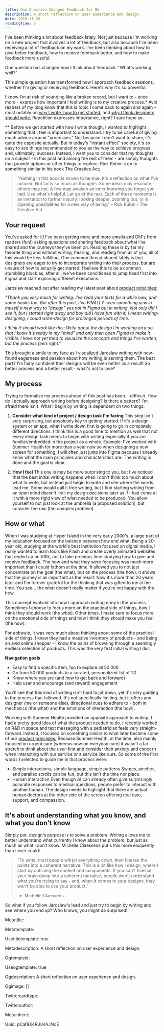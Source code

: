 ```yaml
---
title: One Question Changed Feedback for Me
description: A short reflection on user experience and design.
date: 2023-11-20
readingTime: 5
---
```


I've been thinking a lot about feedback lately. Not just because I'm working on a new project that involves a lot of feedback, but also because I've been receiving a lot of feedback on my work. I've been thinking about how to give better feedback, how to receive feedback better, and how to make feedback more useful.

One question has changed how I think about feedback: "What's working well?"

This simple question has transformed how I approach feedback sessions, whether I'm giving or receiving feedback. Here's why it's so powerful:

I know I'm at risk of sounding like a broken record, but I want to - once more - express how important I feel writing is to my creative process.* Avid readers of my blog know that this is topic I come back to again and again - most notably on <a href="https://www.antonsten.com/justwrite">why I write, how to get started</a>, and <a href="https://www.antonsten.com/designers-write">why I think designers should write.</a> Repetition expresses importance, right? I sure hope so.

** Before we get started with how I write though, I wanted to highlight something that I feel is important to understand. I try to be careful of giving much advice around "processes." Not because I don't want to share, it's quite the opposite actually. But in today's "instant effect" society, it's so easy to see things recommended to you as the way to achieve progress and, ultimately, success. Instead, I want you to consider that my thoughts on a subject - in this post and among the rest of them - are simply thoughts that provide options or other things to explore. Rick Rubin is on to something similar in his book The Creative Act;

>"Nothing in this book is known to be true. It's a reflection on what I've noticed. Not facts so much as thoughts. Some ideas may resonate, others may not. A few may awaken an inner knowing you forgot you had. Use what's helpful. Let go of the rest. Each of these moments is an invitation to further inquiry: looking deeper, zooming out, or in. Opening possibilities for a new way of being." - Rick Rubin - The Creative Act

## Your request

You've asked for it! I've been getting more and more emails and DM's from readers (fun!) asking questions and sharing feedback about what I've shared and the journeys they've been on. Reading these is by far my favorite thing and without writing, hearing, and reading from all of you, all of this would be less fulfilling. One common thread shared lately is that designers are eager to try to incorporate writing into their process, but are unsure of how to actually get started. I believe this to be a common stumbling block as, after all, we've been conditioned to jump head first into Figma and start exploring different executions.

Jaroslaw reached out after reading my latest post about <a href="/@/page/Ewq0Hi3vRpdqB3Go">product principles:</a>

*"Thank you very much for writing. I've read your texts for a while now, and some books too. But after this post, I've FINALLY seen something new in myself a new way to "design" yes not in Figma but in writing. Not only did I see it, but I started right away and boy did I have fun with it, I mean writing-designing, I could write-design for prolonged periods of time.*

*I think it should work like this: Write about the design I'm working on it so that I know it's ready in my "mind" and only then open Figma to make it visible. I have not yet tried to visualize the concepts and things I've written, but the process feels right."*

This brought a smile to my face as I visualized Jaroslaw writing with new-found eagerness and passion about how writing is serving them. The best part? I'm fairly confident their designs will be even better as a result! So better process and a better result - what's not to love?

## My process

Trying to formalize my process ahead of this post has been... difficult. How do I actually approach writing before designing? Is there a pattern? I'm afraid there isn't. What I begin by writing is dependent on two things:

1. **Consider what kind of project / design task I'm facing** This step isn't very surprising, but absolutely key to getting started. If it's a design system or an app, what I write down first is going to go in completely different directions. I think this is a good time to mention as well that not every design task needs to begin with writing especially if you are familiar/embedded in the project as a whole. Example: I've worked with Summer Health for more than a year now so when designing a new screen for something, I will often just jump into Figma because I already know what the main principles and characteristics are. The writing is done and the goal is clear.

2. **How I feel** This one is may be more surprising to you, but I've noticed that the best initial writing happens when I don't think too much about what to write, but instead just begin to write and see where the words lead me. Some would call it free writing, but I find starting writing from an open mind doesn't limit my design decisions later as if I had come at it with a more rigid view of what needed to be produced. You allow yourself to not just look at the umbrella (a proposed solution), but consider the rain (the complex problem).

## How or what

When I was studying at Hyper Island in the very early 2000's, a large part of my education focused on the balance between how and what. Being a 20-year old, studying at the world's best institution focused on digital media, I really wanted to learn tools like Flash and create overly animated websites that ended up on k10k, not to take precious time studying how to give and receive feedback. The how and what they were focusing was much more important than I could fathom at the time. It allowed you to not just concentrate on the goal (the what), but on the process (the how). It shows that the journey is as important as the result. Now it's more than 20 years later and I'm forever grateful for the thinking that was gifted to me at the time. You see... the what doesn't really matter if you're not happy with the how.

This concept evolved into how I approach writing early in the process. Sometimes I choose to focus more on the practical side of things, how I think they should work (the what). Other times, I make sure to focus more on the emotional side of things and how I think they should make you feel (the how).

For eobuwie, it was very much about thinking about some of the practical side of things. I knew they had a massive inventory of products - and being an avid online shopper - I know the pains of browsing through a seemingly endless selection of products. This was the very first initial writing I did:

**Navigation goals**
- Easy to find a specific item, fun to explore all 50.000
- Go from 50.000 products to a curated, personalized list of 20
- Know where you are (and how to get back and forward)
- Help user and encourage (and reward) engagement

You'll see that this kind of writing isn't hard to jot down, yet it's very guiding in the process that followed. It's not specifically limiting, but it offers any designer (me or someone else), directional cues to adhere to - both in mechanics (the what) and the emotions of interaction (the how).

Working with Summer Health provided an opposite approach to writing. I had a pretty good idea of what the product needed to do. I recently worked on R&D in space and text messaging with a pediatrician feels very straight-forward. Instead, I focused on something similar to what later became some of our <a href="https://www.antonsten.com/the-power-of-product-principles">product principles.</a> Because Summer Health, at the time, also mainly focused on urgent care (whereas now on everyday care) it wasn't a far stretch to think about the user-first and consider their anxiety and concern when interacting with our service or a service like ours. So some of the first words I selected to guide me in that process were:

- Simple interactions, simple language, simple patterns Swipes, pinches, and parallax scrolls can be fun, but this isn't the time nor place.
- Human interaction Even though AI can already often give surprisingly accurate responses to medical questions, people prefer to interact with another human. The design needs to highlight that there are actual human doctors at the other side of the screen offering real care, support, and compassion.

## It's about understanding what you know, and what you don't know

Simply put, design's purpose is to solve a problem. Writing allows me to better understand what currently I know about the problem, but just as much as what I don't know. Michelle Claessens put's this more eloquently than I ever could:

>"To write, most people will jot everything down, then finesse the points into a coherent narrative. This is a lot like how I design, where I start by outlining the content and components. If you can't finesse your brain dump into a coherent narrative, people won't understand what you're trying to say - and, when it comes to your designs, they won't be able to use your product."
>- Michelle Claessens

So what if you follow Jaroslaw's lead and just try to begin by writing and see where you end up? Who knows, you might be surprised!

Metatitle: 

Metatemplate: 

Usetitletemplate: true

Metadescription: A short reflection on user experience and design.

Ogtemplate: 

Useogtemplate: true

Ogdescription: A short reflection on user experience and design.

Ogimage: []

Twittercardtype: 

Twitterauthor: 

Metainherit: 

Uuid: pCaf8X4RJvKAJNdE